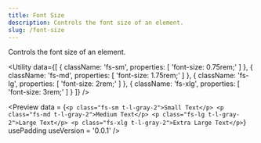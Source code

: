 ```yaml
---
title: Font Size
description: Controls the font size of an element.
slug: /font-size
---
```



Controls the font size of an element.

<Utility
  data={[
    {
      className: 'fs-sm',
      properties: [
        'font-size: 0.75rem;'
      ]
    },
    {
      className: 'fs-md',
      properties: [
        'font-size: 1.75rem;'
      ]
    },
    {
      className: 'fs-lg',
      properties: [
        'font-size: 2rem;'
      ]
    },
    {
      className: 'fs-xlg',
      properties: [
        'font-size: 3rem;'
      ]
    }
  ]}
/>

<Preview
  data = {`<p class="fs-sm t-l-gray-2">Small Text</p>
    <p class="fs-md t-l-gray-2">Medium Text</p>
    <p class="fs-lg t-l-gray-2">Large Text</p>
    <p class="fs-xlg t-l-gray-2">Extra Large Text</p>`}
  usePadding
  useVersion = '0.0.1'
/>